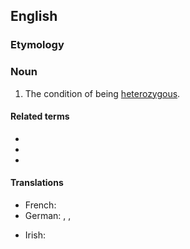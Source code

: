 ==English==

===Etymology===
{{suffix|en|heterozygous|ity}}

===Noun===
{{en-noun|~}}

# The condition of being [[heterozygous]].

====Related terms====
* {{l|en|heterozygous}}
* {{l|en|homozygosity}}
* {{l|en|zygosity}}

====Translations====
{{trans-top|the condition of being heterozygous}}
* French: {{t+|fr|hétérozygotie|f}}
* German: {{t|de|Heterozygotie|f}}, {{t|de|Mischerbigkeit|f}}, {{t|de|Heterozygosität|f}}
{{trans-mid}}
* Irish: {{t|ga|heitrisigóiseacht|f}}
{{trans-bottom}}